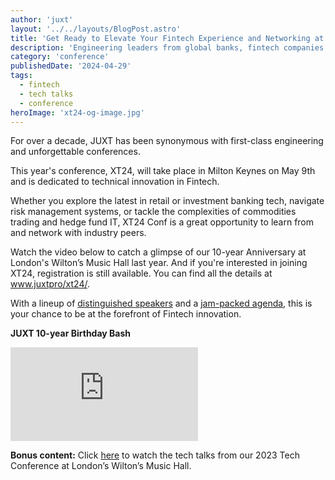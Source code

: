 ```yaml
---
author: 'juxt'
layout: '../../layouts/BlogPost.astro'
title: 'Get Ready to Elevate Your Fintech Experience and Networking at XT24'
description: 'Engineering leaders from global banks, fintech companies and hedge funds are meeting in Milton Keynes for XT24 Fintech Conf'
category: 'conference'
publishedDate: '2024-04-29'
tags:
  - fintech
  - tech talks
  - conference
heroImage: 'xt24-og-image.jpg'
---
```


For over a decade, JUXT has been synonymous with first-class engineering and unforgettable conferences.

This year's conference, XT24, will take place in Milton Keynes on May 9th and is dedicated to technical innovation in Fintech.

Whether you explore the latest in retail or investment banking tech, navigate risk management systems, or tackle the complexities of commodities trading and hedge fund IT, XT24 Conf is a great opportunity to learn from and network with industry peers.

Watch the video below to catch a glimpse of our 10-year Anniversary at London's Wilton’s Music Hall last year. And if you're interested in joining XT24, registration is still available. You can find all the details at www.juxtpro/xt24/.

With a lineup of [distinguished speakers](https://www.juxt.pro/xt24/#speakers) and a [jam-packed agenda](https://www.juxt.pro/xt24/#agenda), this is your chance to be at the forefront of Fintech innovation.

**JUXT 10-year Birthday Bash**

<iframe
  class='aspect-video w-full'
  src='https://www.youtube.com/embed/us26ZdM40x8?si=SxV_h8Kxg_6mvooX'
  title='YouTube video player'
  frameborder='0'
  allow='accelerometer; autoplay; clipboard-write; encrypted-media; gyroscope; picture-in-picture; web-share'
  referrerpolicy='strict-origin-when-cross-origin'
  allowfullscreen
></iframe>

**Bonus content:** Click [here](https://www.juxt.pro/blog/juxt-10-year-party/) to watch the tech talks from our 2023 Tech Conference at London’s Wilton’s Music Hall.
